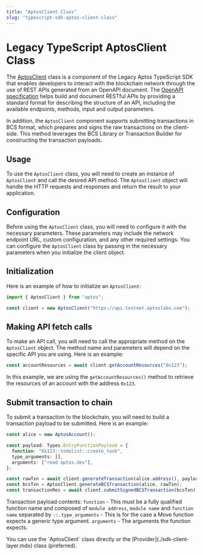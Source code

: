 ```yaml
---
title: "AptosClient Class"
slug: "typescript-sdk-aptos-client-class"
---
```


# Legacy TypeScript AptosClient Class

The [AptosClient](https://aptos-labs.github.io/ts-sdk-doc/classes/AptosClient.html) class is a component of the Legacy Aptos TypeScript SDK that enables developers to interact with the blockchain network through the use of REST APIs generated from an OpenAPI document. The [OpenAPI specification](https://spec.openapis.org/oas/v3.0.3) helps build and document RESTful APIs by providing a standard format for describing the structure of an API, including the available endpoints, methods, input and output parameters.

In addition, the `AptosClient` component supports submitting transactions in BCS format, which prepares and signs the raw transactions on the client-side. This method leverages the BCS Library or Transaction Builder for constructing the transaction payloads.

## Usage

To use the `AptosClient` class, you will need to create an instance of `AptosClient` and call the desired API method. The `AptosClient` object will handle the HTTP requests and responses and return the result to your application.

## Configuration

Before using the `AptosClient` class, you will need to configure it with the necessary parameters. These parameters may include the network endpoint URL, custom configuration, and any other required settings. You can configure the `AptosClient` class by passing in the necessary parameters when you initialize the client object.

## Initialization

Here is an example of how to initialize an `AptosClient`:

```ts filename="aptosclient.ts"
import { AptosClient } from "aptos";

const client = new AptosClient("https://api.testnet.aptoslabs.com");
```

## Making API fetch calls

To make an API call, you will need to call the appropriate method on the `AptosClient` object. The method name and parameters will depend on the specific API you are using. Here is an example:

```ts filename="aptosclient.ts"
const accountResources = await client.getAccountResources("0x123");
```

In this example, we are using the `getAccountResources()` method to retrieve the resources of an account with the address `0x123`.

## Submit transaction to chain

To submit a transaction to the blockchain, you will need to build a transaction payload to be submitted. Here is an example:

```ts filename="aptosclient.ts"
const alice = new AptosAccount();

const payload: Types.EntryFunctionPayload = {
  function: "0x123::todolist::create_task",
  type_arguments: [],
  arguments: ["read aptos.dev"],
};

const rawTxn = await client.generateTransaction(alice.address(), payload);
const bcsTxn = AptosClient.generateBCSTransaction(alice, rawTxn);
const transactionRes = await client.submitSignedBCSTransaction(bcsTxn);
```

Transaction payload contents:
`function` - This must be a fully qualified function name and composed of `module address`, `module name` and `function name` separated by `::`.
`type_arguments` - This is for the case a Move function expects a generic type argument.
`arguments` - The arguments the function expects.

<Callout type="info">
You can use the `AptosClient` class directly or the [Provider](./sdk-client-layer.mdx) class (preferred).
</Callout>
